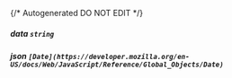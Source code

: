 {/* Autogenerated DO NOT EDIT  */}
##### **data** `string`

##### **json** `[Date](https://developer.mozilla.org/en-US/docs/Web/JavaScript/Reference/Global_Objects/Date)`

